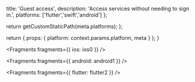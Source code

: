                   
  title: 'Guest access',
  description: 'Access services without needing to sign in.',
  platforms: ['flutter','swift','android']
};

  return getCustomStaticPath(meta.platforms);
};

  return {
    props: {
      platform: context.params.platform,
      meta
    }
  };
}
          



<Fragments fragments={{ ios: ios0 }} />


<Fragments fragments={{ android: android1 }} />


<Fragments fragments={{ flutter: flutter2 }} />
